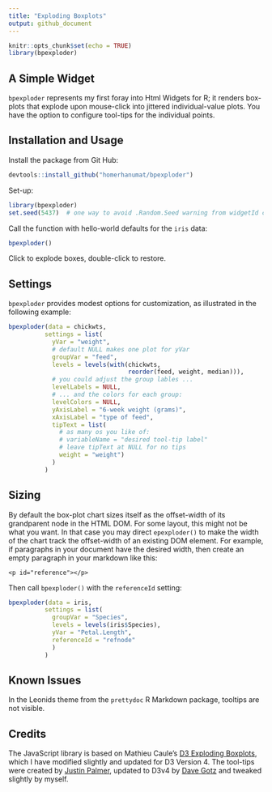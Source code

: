 ```yaml
---
title: "Exploding Boxplots"
output: github_document
---
```


```r
knitr::opts_chunk$set(echo = TRUE)
library(bpexploder)
```

## A Simple Widget

`bpexploder` represents my first foray into Html Widgets for R; it renders box-plots that explode upon mouse-click into jittered individual-value plots.  You have the option to configure tool-tips for the individual points.

## Installation and Usage

Install the package from Git Hub:

```r
devtools::install_github("homerhanumat/bpexploder")
```

Set-up:

```r
library(bpexploder)
set.seed(5437)  # one way to avoid .Random.Seed warning from widgetId creation
```

Call the function with hello-world defaults for the `iris` data:

```r
bpexploder()
```

Click to explode boxes, double-click to restore.

##  Settings

`bpexploder` provides modest options for customization, as illustrated in the following example:

```r
bpexploder(data = chickwts,
          settings = list(
            yVar = "weight",
            # default NULL makes one plot for yVar
            groupVar = "feed",
            levels = levels(with(chickwts,
                                 reorder(feed, weight, median))),
            # you could adjust the group lables ...
            levelLabels = NULL,
            # ... and the colors for each group:
            levelColors = NULL,
            yAxisLabel = "6-week weight (grams)",
            xAxisLabel = "type of feed",
            tipText = list(
              # as many os you like of:
              # variableName = "desired tool-tip label"
              # leave tipText at NULL for no tips
              weight = "weight")
            )
          )
```

## Sizing

By default the box-plot chart sizes itself as the offset-width of its grandparent node in the HTML DOM.  For some layout, this might not be what you want.  In that case you may direct `epexploder()` to make the width of the chart track the offset-width of an existing DOM element.  For example, if paragraphs in your document have the desired width, then create an empty paragraph in your markdown like this:

```
<p id="reference"></p>
```

Then call `bpexploder()` with the `referenceId` setting:

```r
bpexploder(data = iris,
          settings = list(
            groupVar = "Species",
            levels = levels(iris$Species),
            yVar = "Petal.Length",
            referenceId = "refnode"
            )
          )
```

## Known Issues

In the Leonids theme from the `prettydoc` R Markdown package, tooltips are not visible.


## Credits

The JavaScript library is based on Mathieu Caule's [D3 Exploding Boxplots](https://mcaule.github.io/d3_exploding_boxplot/), which I have modified slightly and updated for D3 Version 4. The tool-tips were created by [Justin Palmer](https://github.com/Caged), updated to D3v4 by [Dave Gotz](https://github.com/VACLab/d3-tip) and tweaked slightly by myself.
